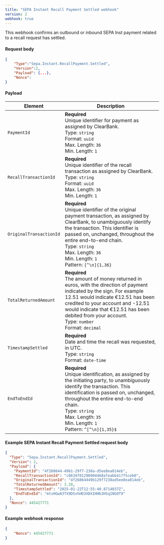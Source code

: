 ```yaml
---
title: "SEPA Instant Recall Payment Settled webhook"
version: 2
webhook: true
---
```


This webhook confirms an outbound or inbound SEPA Inst payment related to a recall request has settled.

#### Request body

```json
{
    "Type":"Sepa.Instant.RecallPayment.Settled",
    "Version":2,
    "Payload": {...},
    "Nonce":
}
```

#### Payload

| Element                 | Description                                                                                                                                                                                                                                                                                                             |
| ----------------------- | ----------------------------------------------------------------------------------------------------------------------------------------------------------------------------------------------------------------------------------------------------------------------------------------------------------------------- |
| `PaymentId`             | **Required**<br />Unique identifier for payment as assigned by ClearBank.<br/>Type: `string` <br/>Format: `uuid`<br/>Max. Length: `36`<br/>Min. Length: `1`                                                                                                                                                             |
| `RecallTransactionId`   | **Required**<br />Unique identifier of the recall transaction as assigned by ClearBank.<br/>Type: `string`<br/>Format: `uuid`<br/>Max. Length: `36`<br/>Min. Length: `1`                                                                                                                                                |
| `OriginalTransactionId` | **Required**<br />Unique identifier of the original payment transaction, as assigned by ClearBank, to unambiguously identify the transaction. This identifier is passed on, unchanged, throughout the entire end-to-end chain.<br/>Type: `string`<br/>Max. Length: `36`<br/>Min. Length: `1`<br/>Pattern: `[^\n]{1,36}` |
| `TotalReturnedAmount`   | **Required**<br />The amount of money returned in euros, with the direction of payment indicated by the sign. For example 12.51 would indicate €12.51 has been credited to your account and -12.51 would indicate that €12.51 has been debited from your account.<br/>Type: `number` <br/>Format: `decimal`             |
| `TimestampSettled`      | **Required**<br />Date and time the recall was requested, in UTC.<br/>Type: `string`<br/>Format: `date-time`                                                                                                                                                                                                            |
| `EndToEndId`            | **Required**<br />Unique identification, as assigned by the initiating party, to unambiguously identify the transaction. This identification is passed on, unchanged, throughout the entire end-to-end chain.<br/>Type: `string`<br/>Max. Length: `35`<br/>Min. Length: `1` <br/>Pattern: `^[^\n]{1,35}$`               |


#### Example SEPA Instant Recall Payment Settled request body

```json
{
  "Type": "Sepa.Instant.RecallPayment.Settled",
  "Version": 2,
  "Payload": {
    "PaymentId": "4f268644-49b1-29f7-238a-d5ee8ea014eb",
    "RecallTransactionId": "c8634f01290904468afeabb417f5ceb0",
    "OriginalTransactionId": "4f26864449b129f7238ad5ee8ea014eb",
    "TotalReturnedAmount": 3.28,
    "TimestampSettled": "2025-01-22T12:55:40.8714037Z",
    "EndToEndId": "mtsHGw83TX9DSvhHD3XDXIHHb3HSqING0T9"
  },
  "Nonce": 445427771
}
```

#### Example webhook response

```json
{
    "Nonce": 445427771
}
```